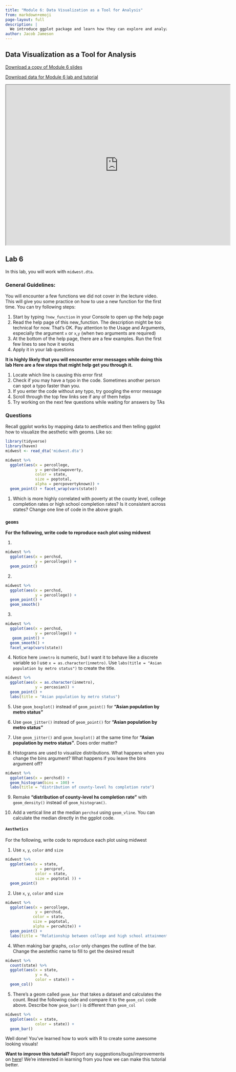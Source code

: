```yaml
---
title: "Module 6: Data Visualization as a Tool for Analysis"
from: markdown+emoji
page-layout: full
description: |
  We introduce ggplot package and learn how they can explore and analyze data through more complex visualization.
author: Jacob Jameson
---
```


## Data Visualization as a Tool for Analysis

[Download a copy of Module 6 slides](slides6.html)

[Download data for Module 6 lab and tutorial](data6.zip)

<center> 
<iframe width="700" height="500"
src="https://www.youtube.com/embed/2DLnKENnhMU">
</iframe>
</center>


## Lab 6

In this lab, you will work with `midwest.dta`.

### General Guidelines:

You will encounter a few functions we did not cover in the lecture video. This will give you some practice on how to use a new function for the first time. You can try following steps:

1. Start by typing `?new_function` in your Console to open up the help page
2. Read the help page of this new_function. The description might be too technical for now. That’s OK. Pay attention to the Usage and Arguments, especially the argument `x` or `x`,`y` (when two arguments are required)
3. At the bottom of the help page, there are a few examples. Run the first few lines to see how it works
4. Apply it in your lab questions

**It is highly likely that you will encounter error messages while doing this lab Here are a few steps that might help get you through it.**

1. Locate which line is causing this error first
2. Check if you may have a typo in the code. Sometimes another person can spot a typo faster than you.
3. If you enter the code without any typo, try googling the error message
4. Scroll through the top few links see if any of them helps
5. Try working on the next few questions while waiting for answers by TAs



### Questions

Recall ggplot works by mapping data to aesthetics and then telling ggplot how to visualize the aesthetic with geoms. Like so:

```r
library(tidyverse)
library(haven)
midwest <- read_dta('midwest.dta')
```

```r
midwest %>%
  ggplot(aes(x = percollege, 
             y = percbelowpoverty,
             color = state,
             size = poptotal,
             alpha = percpovertyknown)) + 
  geom_point() + facet_wrap(vars(state))
```

1.  Which is more highly correlated with poverty at the county level, college completion rates or high school completion rates? Is it consistent across states? Change one line of code in the above graph.

### `geoms`

**For the following, write code to reproduce each plot using midwest**

1.

```r
midwest %>%
  ggplot(aes(x = perchsd,
             y = percollege)) + 
  geom_point()
```

2.

```r
midwest %>%
  ggplot(aes(x = perchsd,
             y = percollege)) + 
  geom_point() +
  geom_smooth()
```

3. 

```r
midwest %>% 
  ggplot(aes(x = perchsd,
             y = percollege)) +
   geom_point() + 
  geom_smooth() + 
  facet_wrap(vars(state))
```


4. Notice here `inmetro` is numeric, but I want it to behave like a discrete variable so I use `x = as.character(inmetro)`. Use `labs(title = "Asian population by metro status")` to create the title.

```r
midwest %>%
  ggplot(aes(x = as.character(inmetro), 
             y = percasian)) +
  geom_point() +
  labs(title = "Asian population by metro status")
```

5. Use `geom_boxplot()` instead of `geom_point()` for **"Asian population by metro status"**

6. Use `geom_jitter()` instead of `geom_point()` for **"Asian population by metro status"**

7. Use `geom_jitter()` and `geom_boxplot()` at the same time for **"Asian population by metro status"**. Does order matter?

8. Histograms are used to visualize distributions. What happens when you change the bins argument? What happens if you leave the bins argument off?

```r
midwest %>%
  ggplot(aes(x = perchsd)) +
  geom_histogram(bins = 100) +
  labs(title = "distribution of county-level hs completion rate")
```


9. Remake **"distribution of county-level hs completion rate"** with `geom_density()` instead of `geom_histogram()`.



10. Add a vertical line at the median `perchsd` using `geom_vline`. You can calculate the median directly in the ggplot code.



#### `Aesthetics`


For the following, write code to reproduce each plot using midwest


1. Use `x`, `y`, `color` and `size`

```r
midwest %>%
  ggplot(aes(x = state,
             y = percprof,
             color = state,
             size = poptotal )) +
  geom_point()
```


2. Use `x`, `y`, `color` and `size`

```r
midwest %>% 
  ggplot(aes(x = percollege,
             y = perchsd,
            color = state, 
            size = poptotal, 
            alpha = percwhite)) + 
  geom_point() + 
  labs(title = "Relationship between college and high school attainment rates by county")

```




4. When making bar graphs, `color` only changes the outline of the bar. Change the aestethic name to fill to get the desired result


```r
midwest %>% 
  count(state) %>% 
  ggplot(aes(x = state,
             y = n, 
             color = state)) + 
  geom_col()
```




5. There’s a geom called `geom_bar` that takes a dataset and calculates the count. Read the following code and compare it to the `geom_col` code above. Describe how `geom_bar()` is different than `geom_col`


```r
midwest %>% 
  ggplot(aes(x = state,
             color = state)) +
  geom_bar()
```



Well done! You've learned how to work with R to create some awesome looking visuals!


**Want to improve this tutorial?** Report any suggestions/bugs/improvements on  [here](mailto:jacobjameson@uchicago.edu)! We're interested in learning from you how we can make this tutorial better.


